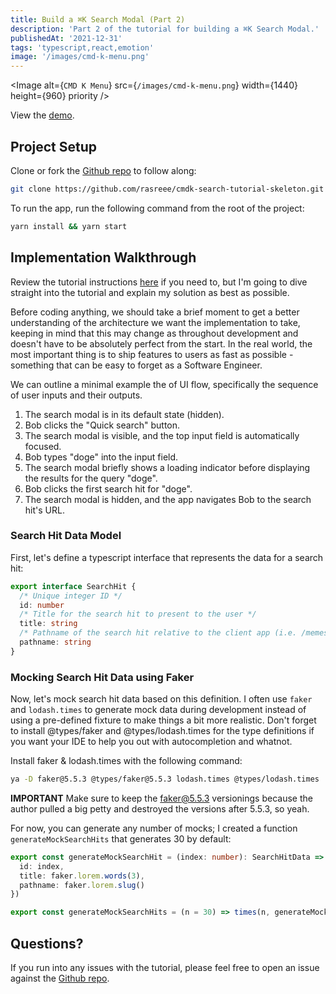 ```yaml
---
title: Build a ⌘K Search Modal (Part 2)
description: 'Part 2 of the tutorial for building a ⌘K Search Modal.'
publishedAt: '2021-12-31'
tags: 'typescript,react,emotion'
image: '/images/cmd-k-menu.png'
---
```


<Image
  alt={`CMD K Menu`}
  src={`/images/cmd-k-menu.png`}
  width={1440}
  height={960}
  priority
/>

View the [demo](https://react-search-modal-tutorial.vercel.app/).

## Project Setup

Clone or fork the [Github repo](https://github.com/rasreee/cmdk-search-tutorial-skeleton) to follow along:

```bash
git clone https://github.com/rasreee/cmdk-search-tutorial-skeleton.git
```

To run the app, run the following command from the root of the project:

```bash
yarn install && yarn start
```

## Implementation Walkthrough

Review the tutorial instructions [here](http://localhost:3000/blog/build-a-cmd-k-search-modal-1) if you need to, but I'm going to dive straight into the tutorial and explain my solution as best as possible.

Before coding anything, we should take a brief moment to get a better understanding of the architecture we want the implementation to take, keeping in mind that this may change as throughout development and doesn't have to be absolutely perfect from the start. In the real world, the most important thing is to ship features to users as fast as possible - something that can be easy to forget as a Software Engineer.

We can outline a minimal example the of UI flow, specifically the sequence of user inputs and their outputs.

1. The search modal is in its default state (hidden).
2. Bob clicks the "Quick search" button.
3. The search modal is visible, and the top input field is automatically focused.
4. Bob types "doge" into the input field.
5. The search modal briefly shows a loading indicator before displaying the results for the query "doge".
7. Bob clicks the first search hit for "doge".
8. The search modal is hidden, and the app navigates Bob to the search hit's URL.

### Search Hit Data Model

First, let's define a typescript interface that represents the data for a search hit:

```ts
export interface SearchHit {
  /* Unique integer ID */
  id: number
  /* Title for the search hit to present to the user */
  title: string
  /* Pathname of the search hit relative to the client app (i.e. /memes/doge which should take you to https://demo.app/memes/doge ) */
  pathname: string
}
```

### Mocking Search Hit Data using Faker

Now, let's mock search hit data based on this definition. I often use `faker` and `lodash.times` to generate mock data during development instead of using a pre-defined fixture to make things a bit more realistic. Don't forget to install @types/faker and @types/lodash.times for the type definitions if you want your IDE to help you out with autocompletion and whatnot.

Install faker & lodash.times with the following command:
```bash
ya -D faker@5.5.3 @types/faker@5.5.3 lodash.times @types/lodash.times
```

**IMPORTANT** Make sure to keep the faker@5.5.3 versionings because the author pulled a big petty and destroyed the versions after 5.5.3, so yeah.

For now, you can generate any number of mocks; I created a function `generateMockSearchHits` that generates 30 by default:
```ts
export const generateMockSearchHit = (index: number): SearchHitData => ({
  id: index,
  title: faker.lorem.words(3),
  pathname: faker.lorem.slug()
})

export const generateMockSearchHits = (n = 30) => times(n, generateMockSearchHit)
```



## Questions?

If you run into any issues with the tutorial, please feel free to open an issue against the [Github repo](https://github.com/rasreee/cmdk-search-tutorial-skeleton).
